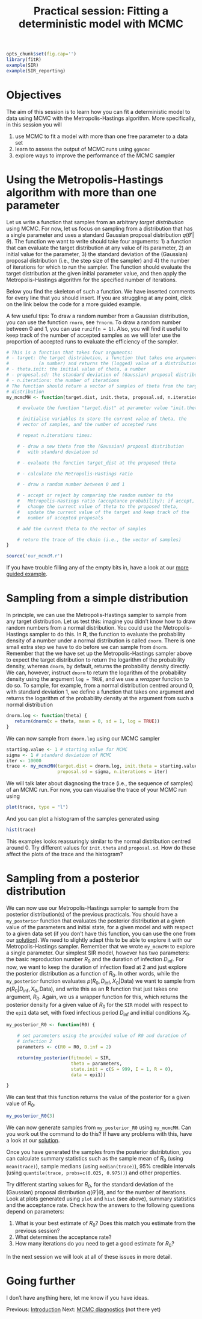 % Practical session: Fitting a deterministic model with MCMC

```r
opts_chunk$set(fig.cap='')
library(fitR)
example(SIR)
example(SIR_reporting)
```

# Objectives

The aim of this session is to learn how you can fit a deterministic model to data using MCMC with the Metropolis-Hastings algorithm. More specifically, in this session you will

1. use MCMC to fit a model with more than one free parameter to a data set
2. learn to assess the output of MCMC runs using `ggmcmc`
3. explore ways to improve the performance of the MCMC sampler

# Using the Metropolis-Hastings algorithm with more than one parameter


Let us write a function that samples from an arbitrary *target distribution* using MCMC. For now, let us focus on sampling from a distribution that has a single parameter and uses a standard Gaussian proposal distribution $q(\theta'|\theta)$. The function we want to write should take four arguments: 1) a function that can evaluate the target distribution at any value of its parameter, 2) an initial value for the parameter, 3) the standard deviation of the (Gaussian) proposal distribution (i.e., the step size of the sampler) and 4) the number of iterations for which to run the sampler. The function should evaluate the target distribution at the given initial parameter value, and then apply the Metropolis-Hastings algorithm for the specified number of iterations.

Below you find the skeleton of such a function. We have inserted comments for every line that you should insert. If you are struggling at any point, click on the link below the code for a more guided example.

A few useful tips: To draw a random number from a Gaussian distribution, you can use the function `rnorm`, see `?rnorm`. To draw a random number between 0 and 1, you can use `runif(n = 1)`. Also, you will find it useful to keep track of the number of accepted samples as we will later use the proportion of accepted runs to evaluate the efficiency of the sampler. <!-- Lastly, we can set up our function to pass any arguments to the target distribution (for example, the initial state of the posterior) by using the `...` argument. If we add `...` to the function arguments or the MCMC sampler (see below) we can pass `...` to the target function, in which case all arguments not recognised by the MCMC sampler will be passed on to the target distribution function. For more information on `...`, you can look at the help file for it using `?dotsMethods`, and for more hints on using it, click the link below the code, which will take you to a more guided example. -->

```r
# This is a function that takes four arguments:
# - target: the target distribution, a function that takes one argument
#           (a number) and returns the (logged) value of a distribution
# - theta.init: the initial value of theta, a number
# - proposal.sd: the standard deviation of (Gaussian) proposal distribution
# - n.iterations: the number of iterations
# The function should return a vector of samples of theta from the target
# distribution
my_mcmcMH <- function(target.dist, init.theta, proposal.sd, n.iterations) {

    # evaluate the function "target.dist" at parameter value "init.theta"

    # initialise variables to store the current value of theta, the
    # vector of samples, and the number of accepted runs

    # repeat n.iterations times:

    # - draw a new theta from the (Gaussian) proposal distribution
    #   with standard deviation sd

    # - evaluate the function target_dist at the proposed theta

    # - calculate the Metropolis-Hastings ratio

    # - draw a random number between 0 and 1

    # - accept or reject by comparing the random number to the
    #   Metropolis-Hastings ratio (acceptance probability); if accept,
    #   change the current value of theta to the proposed theta,
    #   update the current value of the target and keep track of the
    #   number of accepted proposals

    # add the current theta to the vector of samples

    # return the trace of the chain (i.e., the vector of samples)
}
```

```r
source('our_mcmcM.r')
```

If you have trouble filling any of the empty bits in, have a look at our [more guided example](mcmc_example.md).

# Sampling from a simple distribution

In principle, we can use the Metropolis-Hastings sampler to sample from any target distribution. Let us test this: imagine you didn't know how to draw random numbers from a normal distribution. You could use the Metropolis-Hastings sampler to do this. In **R**, the function to evaluate the probability density of a number under a normal distribution is called `dnorm`. There is one small extra step we have to do before we can sample from `dnorm`. Remember that the we have set up the Metropolis-Hastings sampler above to expect the target distribution to return the logarithm of the probability density, whereas `dnorm`, by default, returns the probability density directly. We can, however, instruct `dnorm` to return the logarithm of the probability density using the argument `log = TRUE`, and we use a *wrapper* function to do so. To sample, for example, from a normal distribution centred around 0, with standard deviation 1, we define a function that takes one argument and returns the logarithm of the probability density at the argument from such a normal distribution

```r
dnorm.log <- function(theta) {
   return(dnorm(x = theta, mean = 0, sd = 1, log = TRUE))
}
```

We can now sample from `dnorm.log` using our MCMC sampler

```r
starting.value <- 1 # starting value for MCMC
sigma <- 1 # standard deviation of MCMC
iter <- 10000
trace <- my_mcmcMH(target.dist = dnorm.log, init.theta = starting.value,
                   proposal.sd = sigma, n.iterations = iter)
```

We will talk later about diagnosing the trace (i.e., the sequence of samples) of an MCMC run. For now, you can visualise the trace of your MCMC run using

```r
plot(trace, type = "l")
```

And you can plot a histogram of the samples generated using

```r
hist(trace)
```

This examples looks reassuringly similar to the normal distribution centred around 0. Try different values for `init.theta` and `proposal.sd`. How do these affect the plots of the trace and the histogram?

# Sampling from a posterior distribution

We can now use our Metropolis-Hastings sampler to sample from the posterior distribution(s) of the previous practicals. You should have a `my_posterior` function that evaluates the posterior distribution at a given value of the parameters and initial state, for a given model and with respect to a given data set (if you don't have this function, you can use the one from our [solution](posterior_example_solution.md)). We need to slightly adapt this to be able to explore it with our Metropolis-Hastings sampler. Remember that we wrote `my_mcmcMH` to explore a single parameter. Our simplest SIR model, however has two parameters: the basic reproduction number $R_0$ and the duration of infection $D_\mathrm{inf}$. For now, we want to keep the duration of infection fixed at 2 and just explore the posterior distribution as a function of $R_0$. In other words, while the `my_posterior` function evaluates $p(R_0,D_\mathrm{inf},X_0|\mathrm{Data})$ we want to sample from $p(R_0|D_\mathrm{inf}, X_0, \mathrm{Data})$, and write this as an **R** function that just takes one argument, $R_0$. Again, we us a wrapper function for this, which returns the posterior density for a given value of $R_0$ for the `SIR` model with respect to the `epi1` data set, with fixed infectious period $D_\mathrm{inf}$ and initial conditions $X_0$.

```r
my_posterior_R0 <- function(R0) {

    # set parameters using the provided value of R0 and duration of
    # infection 2
    parameters <- c(R0 = R0, D.inf = 2)

    return(my_posterior(fitmodel = SIR,
                        theta = parameters,
                        state.init = c(S = 999, I = 1, R = 0),
                        data = epi1))

}
```

We can test that this function returns the value of the posterior for a given value of $R_0$.

```r
my_posterior_R0(3)
```

We can now generate samples from `my_posterior_R0` using `my_mcmcMH`. Can you work out the command to do this? If have any problems with this, have a look at our [solution](generate_samples.md).

Once you have generated the samples from the posterior distribtution, you can calculate summary statistics such as the sample mean of $R_0$ (using `mean(trace)`), sample medians (using `median(trace)`), 95% credible intervals (using `quantile(trace, probs=c(0.025, 0.975))`) and other properties.

Try different starting values for $R_0$, for the standard deviation of the (Gaussian) proposal distribution $q(\theta'|\theta)$, and for the number of iterations. Look at plots generated using `plot` and `hist` (see above), summary statistics and the acceptance rate. Check how the answers to the following questions depend on  parameters:

1. What is your best estimate of $R_0$? Does this match you estimate from the previous session?
2. What determines the acceptance rate?
3. How many iterations do you need to get a good estimate for $R_0$?

In the next session we will look at all of these issues in more detail.

# Going further

I don't have anything here, let me know if you have ideas.

<div>
Previous: [Introduction](introduction.md) Next: [MCMC diagnostics](mcmc_diagnostics.md) (not there yet)
</div>
